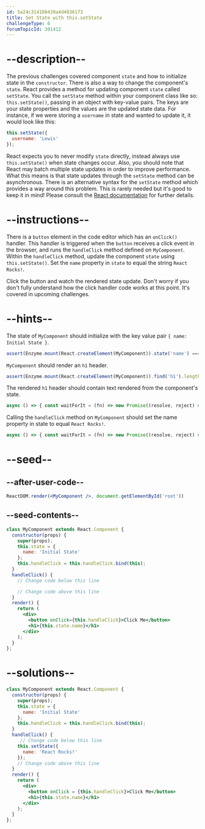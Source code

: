 ```yaml
---
id: 5a24c314108439a4d4036173
title: Set State with this.setState
challengeType: 6
forumTopicId: 301412
---
```


# --description--

The previous challenges covered component `state` and how to initialize state in the `constructor`. There is also a way to change the component's `state`. React provides a method for updating component `state` called `setState`. You call the `setState` method within your component class like so: `this.setState()`, passing in an object with key-value pairs. The keys are your state properties and the values are the updated state data. For instance, if we were storing a `username` in state and wanted to update it, it would look like this:

```jsx
this.setState({
  username: 'Lewis'
});
```

React expects you to never modify `state` directly, instead always use `this.setState()` when state changes occur. Also, you should note that React may batch multiple state updates in order to improve performance. What this means is that state updates through the `setState` method can be asynchronous. There is an alternative syntax for the `setState` method which provides a way around this problem. This is rarely needed but it's good to keep it in mind! Please consult the [React documentation](https://facebook.github.io/react/docs/state-and-lifecycle.html) for further details.

# --instructions--

There is a `button` element in the code editor which has an `onClick()` handler. This handler is triggered when the `button` receives a click event in the browser, and runs the `handleClick` method defined on `MyComponent`. Within the `handleClick` method, update the component `state` using `this.setState()`. Set the `name` property in `state` to equal the string `React Rocks!`.

Click the button and watch the rendered state update. Don't worry if you don't fully understand how the click handler code works at this point. It's covered in upcoming challenges.

# --hints--

The state of `MyComponent` should initialize with the key value pair `{ name: Initial State }`.

```js
assert(Enzyme.mount(React.createElement(MyComponent)).state('name') === 'Initial State');
```

`MyComponent` should render an `h1` header.

```js
assert(Enzyme.mount(React.createElement(MyComponent)).find('h1').length === 1);
```

The rendered `h1` header should contain text rendered from the component's state.

```js
async () => { const waitForIt = (fn) => new Promise((resolve, reject) => setTimeout(() => resolve(fn()), 250)); const mockedComponent = Enzyme.mount(React.createElement(MyComponent)); const first = () => { mockedComponent.setState({ name: 'TestName' }); return waitForIt(() => mockedComponent.html()); }; const firstValue = await first(); assert(/<h1>TestName<\/h1>/.test(firstValue)); };
```

Calling the `handleClick` method on `MyComponent` should set the name property in state to equal `React Rocks!`.

```js
async () => { const waitForIt = (fn) => new Promise((resolve, reject) => setTimeout(() => resolve(fn()), 250)); const mockedComponent = Enzyme.mount(React.createElement(MyComponent)); const first = () => { mockedComponent.setState({ name: 'Before' }); return waitForIt(() => mockedComponent.state('name')); }; const second = () => { mockedComponent.instance().handleClick(); return waitForIt(() => mockedComponent.state('name')); }; const firstValue = await first(); const secondValue = await second(); assert(firstValue === 'Before' && secondValue === 'React Rocks!'); };
```

# --seed--

## --after-user-code--

```jsx
ReactDOM.render(<MyComponent />, document.getElementById('root'))
```

## --seed-contents--

```jsx
class MyComponent extends React.Component {
  constructor(props) {
    super(props);
    this.state = {
      name: 'Initial State'
    };
    this.handleClick = this.handleClick.bind(this);
  }
  handleClick() {
    // Change code below this line

    // Change code above this line
  }
  render() {
    return (
      <div>
        <button onClick={this.handleClick}>Click Me</button>
        <h1>{this.state.name}</h1>
      </div>
    );
  }
};
```

# --solutions--

```jsx
class MyComponent extends React.Component {
  constructor(props) {
    super(props);
    this.state = {
      name: 'Initial State'
    };
    this.handleClick = this.handleClick.bind(this);
  }
  handleClick() {
     // Change code below this line
    this.setState({
      name: 'React Rocks!'
    });
    // Change code above this line
  }
  render() {
    return (
      <div>
        <button onClick = {this.handleClick}>Click Me</button>
        <h1>{this.state.name}</h1>
      </div>
    );
  }
};
```
